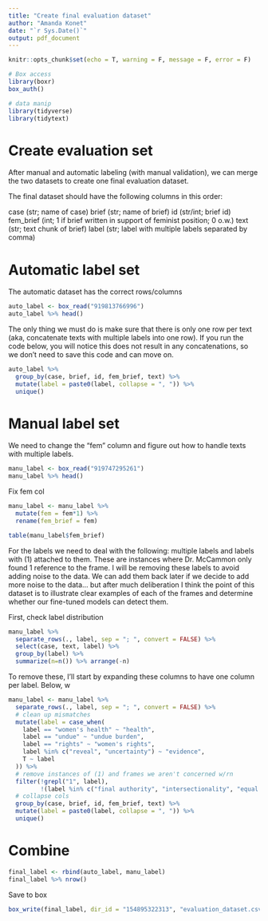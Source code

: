 ```yaml
---
title: "Create final evaluation dataset"
author: "Amanda Konet"
date: "`r Sys.Date()`"
output: pdf_document
---
```


```r
knitr::opts_chunk$set(echo = T, warning = F, message = F, error = F)

# Box access
library(boxr)
box_auth()

# data manip
library(tidyverse)
library(tidytext)

```


# Create evaluation set

After manual and automatic labeling (with manual validation), we can merge the two datasets to create one final evaluation dataset. 

The final dataset should have the following columns in this order:

case (str; name of case)
brief (str; name of brief)
id (str/int; brief id)
fem_brief (int; 1 if brief written in support of feminist position; 0 o.w.)
text (str; text chunk of brief)
label (str; label with multiple labels separated by comma)

# Automatic label set

The automatic dataset has the correct rows/columns


```r
auto_label <- box_read("919813766996")
auto_label %>% head()
```

The only thing we must do is make sure that there is only one row per text (aka, concatenate texts with multiple labels into one row). If you run the code below, you will notice this does not result in any concatenations, so we don't need to save this code and can move on.

```r
auto_label %>% 
  group_by(case, brief, id, fem_brief, text) %>% 
  mutate(label = paste0(label, collapse = ", ")) %>% 
  unique()
```


# Manual label set

We need to change the "fem" column and figure out how to handle texts with multiple labels.  

```r
manu_label <- box_read("919747295261")
manu_label %>% head()
```

Fix fem col

```r
manu_label <- manu_label %>% 
  mutate(fem = fem*1) %>% 
  rename(fem_brief = fem)

table(manu_label$fem_brief)
```


For the labels we need to deal with the following: multiple labels and labels with (1) attached to them. These are instances where Dr. McCammon only found 1 reference to the frame. I will be removing these labels to avoid adding noise to the data. We can add them back later if we decide to add more noise to the data... but after much deliberation I think the point of this dataset is to illustrate clear examples of each of the frames and determine whether our fine-tuned models can detect them. 

First, check label distribution

```r
manu_label %>%
  separate_rows(., label, sep = "; ", convert = FALSE) %>% 
  select(case, text, label) %>% 
  group_by(label) %>% 
  summarize(n=n()) %>% arrange(-n)
```



To remove these, I'll start by expanding these columns to have one column per label. Below, w 

```r
manu_label <- manu_label %>%
  separate_rows(., label, sep = "; ", convert = FALSE) %>%
  # clean up mismatches
  mutate(label = case_when(
    label == "women's health" ~ "health",
    label == "undue" ~ "undue burden",
    label == "rights" ~ "women's rights",
    label %in% c("reveal", "uncertainty") ~ "evidence",
    T ~ label
  )) %>% 
  # remove instances of (1) and frames we aren't concerned w/rn
  filter(!grepl("1", label),
         !(label %in% c("final authority", "intersectionality", "equal protection", "primary authority"))) %>%
  # collapse cols
  group_by(case, brief, id, fem_brief, text) %>% 
  mutate(label = paste0(label, collapse = ", ")) %>% 
  unique()
```

# Combine

```r
final_label <- rbind(auto_label, manu_label)
final_label %>% nrow()
```

Save to box

```r
box_write(final_label, dir_id = "154895322313", "evaluation_dataset.csv")
```

